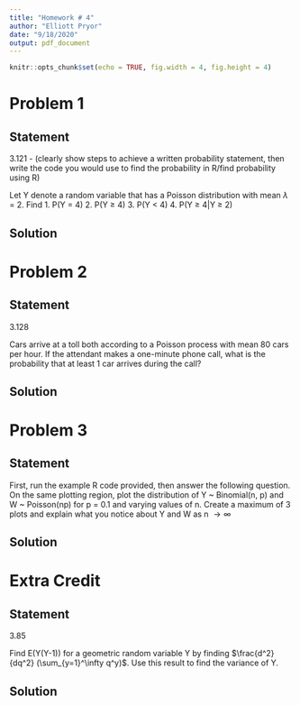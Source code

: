 ```yaml
---
title: "Homework # 4"
author: "Elliott Pryor"
date: "9/18/2020"
output: pdf_document
---
```


```r
knitr::opts_chunk$set(echo = TRUE, fig.width = 4, fig.height = 4)
```




# Problem 1
## Statement

3.121 -  (clearly show steps to achieve a written probability statement,
then write the code you would use to find the probability in R/find probability using R)

Let Y denote a random variable that has a Poisson distribution with mean $\lambda$ = 2. Find
1. P(Y = 4)
2. P(Y $\geq$ 4)
3. P(Y $<$ 4)
4. P(Y $\geq$ 4|Y $\geq$ 2)
\hrule

## Solution






# Problem 2
## Statement 

3.128

Cars arrive at a toll both according to a Poisson process with mean 80 cars per hour. If the
attendant makes a one-minute phone call, what is the probability that at least 1 car arrives
during the call?

\hrule

## Solution









# Problem 3
## Statement 
First, run the example R code provided, then answer the following question. On the same
plotting region, plot the distribution of Y ~ Binomial(n, p) and W ~ Poisson(np)
for p = 0.1 and varying values of n. Create a maximum of 3 plots and explain what
you notice about Y and W as n $\to \infty$

\hrule

## Solution
















# Extra Credit
## Statement

3.85

Find E(Y(Y-1)) for a geometric random variable Y by finding $\frac{d^2}{dq^2} (\sum_{y=1}^\infty q^y)$. Use this result to find the variance of Y.

\hrule

## Solution


